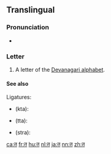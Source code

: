 {{Devanagari character info|hex=924|name=DEVANAGARI LETTER TA|image=[[File:Deva-त-order.gif|100px]]}}
==Translingual==

===Pronunciation===
* {{IPA|/t̪ə/|lang=mul}}

===Letter===
{{mul-Deva|ta}}

# A letter of the [[Devanagari alphabet]].

====See also====
Ligatures:
* {{Deva|[[क्त]]}} (kta): {{compound|lang=mul|क|त|sc=Deva|nocat=1}}
* {{Deva|[[त्त]]}} (tta): {{compound|lang=mul|त|त|sc=Deva|nocat=1}}
* {{Deva|[[स्त्र]]}} (stra): {{compound|lang=mul|स|त|र|sc=Deva|nocat=1}}

[[ca:त]]
[[fr:त]]
[[hu:त]]
[[nl:त]]
[[ja:त]]
[[nn:त]]
[[zh:त]]